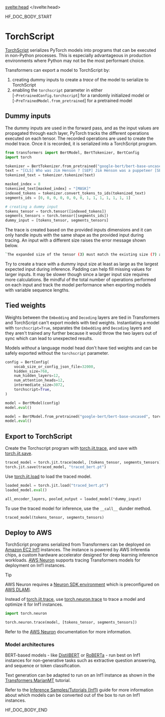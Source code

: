 <script lang="ts">
let fw: "pt" | "tf" = "pt";
onMount(() => {
    const urlParams = new URLSearchParams(window.location.search);
    fw = urlParams.get("fw") || "pt";
});
</script>
<svelte:head>
  <meta name="hf:doc:metadata" content={metadata} >
</svelte:head>

<!--HF DOCBUILD BODY START-->

HF_DOC_BODY_START

<!--Copyright 2022 The HuggingFace Team. All rights reserved.

Licensed under the Apache License, Version 2.0 (the "License"); you may not use this file except in compliance with
the License. You may obtain a copy of the License at

http://www.apache.org/licenses/LICENSE-2.0

Unless required by applicable law or agreed to in writing, software distributed under the License is distributed on
an "AS IS" BASIS, WITHOUT WARRANTIES OR CONDITIONS OF ANY KIND, either express or implied. See the License for the
specific language governing permissions and limitations under the License.

⚠️ Note that this file is in Markdown but contain specific syntax for our doc-builder (similar to MDX) that may not be
rendered properly in your Markdown viewer.

-->

# TorchScript

[TorchScript](https://pytorch.org/docs/stable/jit.html) serializes PyTorch models into programs that can be executed in non-Python processes. This is especially advantageous in production environments where Python may not be the most performant choice.

Transformers can export a model to TorchScript by:

1. creating dummy inputs to create a *trace* of the model to serialize to TorchScript
2. enabling the `torchscript` parameter in either [`~PretrainedConfig.torchscript`] for a randomly initialized model or [`~PreTrainedModel.from_pretrained`] for a pretrained model

## Dummy inputs

The dummy inputs are used in the forward pass, and as the input values are propagated through each layer, PyTorch tracks the different operations executed on each tensor. The recorded operations are used to create the model trace. Once it is recorded, it is serialized into a TorchScript program.

```py
from transformers import BertModel, BertTokenizer, BertConfig
import torch

tokenizer = BertTokenizer.from_pretrained("google-bert/bert-base-uncased")
text = "[CLS] Who was Jim Henson ? [SEP] Jim Henson was a puppeteer [SEP]"
tokenized_text = tokenizer.tokenize(text)

masked_index = 8
tokenized_text[masked_index] = "[MASK]"
indexed_tokens = tokenizer.convert_tokens_to_ids(tokenized_text)
segments_ids = [0, 0, 0, 0, 0, 0, 0, 1, 1, 1, 1, 1, 1, 1]

# creating a dummy input
tokens_tensor = torch.tensor([indexed_tokens])
segments_tensors = torch.tensor([segments_ids])
dummy_input = [tokens_tensor, segments_tensors]
```

The trace is created based on the provided inputs dimensions and it can only handle inputs with the same shape as the provided input during tracing. An input with a different size raises the error message shown below.

```bash
`The expanded size of the tensor (3) must match the existing size (7) at non-singleton dimension 2`.
```

Try to create a trace with a dummy input size at least as large as the largest expected input during inference. Padding can help fill missing values for larger inputs. It may be slower though since a larger input size requires more calculations. Be mindful of the total number of operations performed on each input and track the model performance when exporting models with variable sequence lengths.

## Tied weights

Weights between the `Embedding` and `Decoding` layers are tied in Transformers and TorchScript can't export models with tied weights. Instantiating a model with `torchscript=True`, separates the `Embedding` and `Decoding` layers and they aren't trained any further because it would throw the two layers out of sync which can lead to unexpected results.

Models *without* a language model head don't have tied weights and can be safely exported without the `torchscript` parameter.

<hfoptions id="torchscript">
<hfoption id="randomly initialized model">

```py
config = BertConfig(
    vocab_size_or_config_json_file=32000,
    hidden_size=768,
    num_hidden_layers=12,
    num_attention_heads=12,
    intermediate_size=3072,
    torchscript=True,
)

model = BertModel(config)
model.eval()
```

</hfoption>
<hfoption id="pretrained model">

```py
model = BertModel.from_pretrained("google-bert/bert-base-uncased", torchscript=True)
model.eval()
```

</hfoption>
</hfoptions>

## Export to TorchScript

Create the Torchscript program with [torch.jit.trace](https://pytorch.org/docs/stable/generated/torch.jit.trace.html), and save with [torch.jit.save](https://pytorch.org/docs/stable/generated/torch.jit.save.html).

```py
traced_model = torch.jit.trace(model, [tokens_tensor, segments_tensors])
torch.jit.save(traced_model, "traced_bert.pt")
```

Use [torch.jit.load](https://pytorch.org/docs/stable/generated/torch.jit.load.html) to load the traced model.

```py
loaded_model = torch.jit.load("traced_bert.pt")
loaded_model.eval()

all_encoder_layers, pooled_output = loaded_model(*dummy_input)
```

To use the traced model for inference, use the `__call__` dunder method.

```py
traced_model(tokens_tensor, segments_tensors)
```

## Deploy to AWS

TorchScript programs serialized from Transformers can be deployed on [Amazon EC2 Inf1](https://aws.amazon.com/ec2/instance-types/inf1/) instances. The instance is powered by AWS Inferentia chips, a custom hardware accelerator designed for deep learning inference workloads. [AWS Neuron](https://awsdocs-neuron.readthedocs-hosted.com/en/latest/#) supports tracing Transformers models for deployment on Inf1 instances.

> [!TIP]
> AWS Neuron requires a [Neuron SDK environment](https://awsdocs-neuron.readthedocs-hosted.com/en/latest/frameworks/torch/inference-torch-neuron.html#inference-torch-neuron) which is preconfigured on [AWS DLAMI](https://docs.aws.amazon.com/dlami/latest/devguide/tutorial-inferentia-launching.html).

Instead of [torch.jit.trace](https://pytorch.org/docs/stable/generated/torch.jit.trace.html), use [torch.neuron.trace](https://awsdocs-neuron.readthedocs-hosted.com/en/latest/frameworks/torch/torch-neuron/api-compilation-python-api.html) to trace a model and optimize it for Inf1 instances.

```py
import torch.neuron

torch.neuron.trace(model, [tokens_tensor, segments_tensors])
```

Refer to the [AWS Neuron](https://awsdocs-neuron.readthedocs-hosted.com/en/latest/index.html) documentation for more information.

### Model architectures

BERT-based models - like [DistilBERT](./model_doc/distilbert) or [RoBERTa](./model_doc/roberta) - run best on Inf1 instances for non-generative tasks such as extractive question answering, and sequence or token classification.

Text generation can be adapted to run on an Inf1 instance as shown in the [Transformers MarianMT](https://awsdocs-neuron.readthedocs-hosted.com/en/latest/src/examples/pytorch/transformers-marianmt.html) tutorial.

Refer to the [Inference Samples/Tutorials (Inf1)](https://awsdocs-neuron.readthedocs-hosted.com/en/latest/general/models/inference-inf1-samples.html#model-samples-inference-inf1) guide for more information about which models can be converted out of the box to run on Inf1 instances.


<!--HF DOCBUILD BODY END-->

HF_DOC_BODY_END

